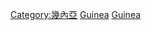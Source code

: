 {{Commons cat|History of Guinea}}
{{catmain}}

[[Category:幾內亞|Category:幾內亞]]
[[Category:非洲各國歷史|Guinea]]
[[Category:西非歷史|Guinea]]